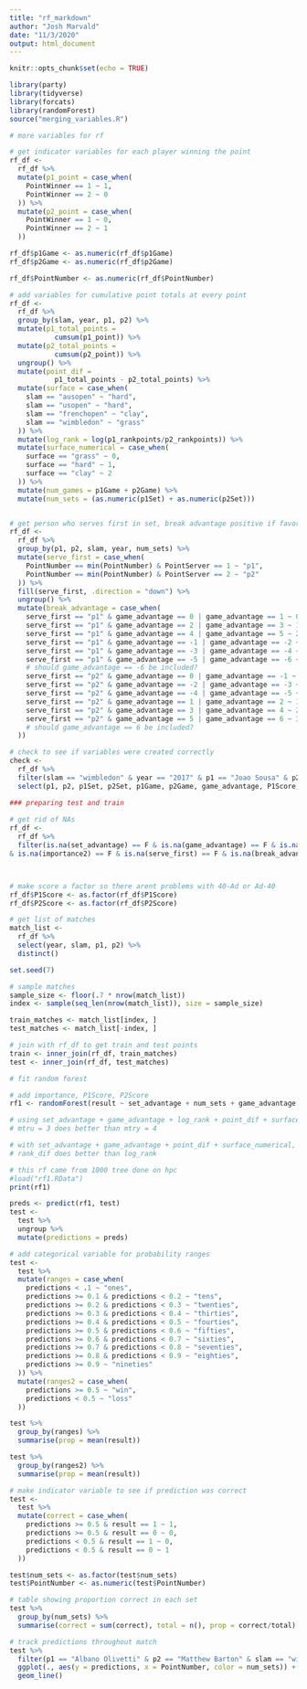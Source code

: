 ```yaml
---
title: "rf_markdown"
author: "Josh Marvald"
date: "11/3/2020"
output: html_document
---
```


```r
knitr::opts_chunk$set(echo = TRUE)
```

```r
library(party)
library(tidyverse)
library(forcats)
library(randomForest)
source("merging_variables.R")
```


```r
# more variables for rf

# get indicator variables for each player winning the point
rf_df <-
  rf_df %>%
  mutate(p1_point = case_when(
    PointWinner == 1 ~ 1,
    PointWinner == 2 ~ 0
  )) %>%
  mutate(p2_point = case_when(
    PointWinner == 1 ~ 0,
    PointWinner == 2 ~ 1
  ))

rf_df$p1Game <- as.numeric(rf_df$p1Game)
rf_df$p2Game <- as.numeric(rf_df$p2Game)

rf_df$PointNumber <- as.numeric(rf_df$PointNumber)

# add variables for cumulative point totals at every point
rf_df <-
  rf_df %>%
  group_by(slam, year, p1, p2) %>%
  mutate(p1_total_points = 
           cumsum(p1_point)) %>%
  mutate(p2_total_points = 
           cumsum(p2_point)) %>%
  ungroup() %>%
  mutate(point_dif = 
           p1_total_points - p2_total_points) %>%
  mutate(surface = case_when(
    slam == "ausopen" ~ "hard",
    slam == "usopen" ~ "hard",
    slam == "frenchopen" ~ "clay",
    slam == "wimbledon" ~ "grass"
  )) %>%
  mutate(log_rank = log(p1_rankpoints/p2_rankpoints)) %>%
  mutate(surface_numerical = case_when(
    surface == "grass" ~ 0,
    surface == "hard" ~ 1,
    surface == "clay" ~ 2
  )) %>%
  mutate(num_games = p1Game + p2Game) %>%
  mutate(num_sets = (as.numeric(p1Set) + as.numeric(p2Set)))


# get person who serves first in set, break advantage positive if favors p1, negative if favors p2
rf_df <-
  rf_df %>%
  group_by(p1, p2, slam, year, num_sets) %>%
  mutate(serve_first = case_when(
    PointNumber == min(PointNumber) & PointServer == 1 ~ "p1",
    PointNumber == min(PointNumber) & PointServer == 2 ~ "p2"
  )) %>%
  fill(serve_first, .direction = "down") %>%
  ungroup() %>%
  mutate(break_advantage = case_when(
    serve_first == "p1" & game_advantage == 0 | game_advantage == 1 ~ 0, # on serve
    serve_first == "p1" & game_advantage == 2 | game_advantage == 3 ~ 1, # p1 holds, breaks, (holds)
    serve_first == "p1" & game_advantage == 4 | game_advantage == 5 ~ 2, # p1 holds, breaks, holds, breaks, (holds)
    serve_first == "p1" & game_advantage == -1 | game_advantage == -2 ~ -1, # p1 broken, (p2 holds)
    serve_first == "p1" & game_advantage == -3 | game_advantage == -4 ~ -2, # p1 broken, p2 holds, p1 broken, (p2 holds)
    serve_first == "p1" & game_advantage == -5 | game_advantage == -6 ~ -3, # p1 broken, p2 holds, p1 broken, p2 holds, p1 broken, (p2 holds)
    # should game_advantage == -6 be included?
    serve_first == "p2" & game_advantage == 0 | game_advantage == -1 ~ 0, # on serve
    serve_first == "p2" & game_advantage == -2 | game_advantage == -3 ~ -1, # p2 holds, breaks, (holds)
    serve_first == "p2" & game_advantage == -4 | game_advantage == -5 ~ -2, # p2 holds, breaks, holds, breaks, (holds)
    serve_first == "p2" & game_advantage == 1 | game_advantage == 2 ~ 1, # p2 broken, (p1 holds)
    serve_first == "p2" & game_advantage == 3 | game_advantage == 4 ~ 2, # p2 broken, p1 holds, p2 broken, (p1 holds)
    serve_first == "p2" & game_advantage == 5 | game_advantage == 6 ~ 3, # p2 broken, p1 holds, p2 broken, p1 holds, p2 broken, (p1 holds)
    # should game_advantage == 6 be included?
  ))

```


```r
# check to see if variables were created correctly
check <-
  rf_df %>%
  filter(slam == "wimbledon" & year == "2017" & p1 == "Joao Sousa" & p2 == "Dustin Brown") %>%
  select(p1, p2, p1Set, p2Set, p1Game, p2Game, game_advantage, P1Score, P2Score, serve_first, break_advantage, PointNumber )
```


```r
### preparing test and train
  
# get rid of NAs
rf_df <-
  rf_df %>%
  filter(is.na(set_advantage) == F & is.na(game_advantage) == F & is.na(P1Score) == F & is.na(P2Score) == F & is.na(rank_dif) == F & is.na(result) == F & is.na(point_dif) == F & is.na(surface) == F & is.na(surface_numerical) == F & is.na(log_rank) == F 
& is.na(importance2) == F & is.na(serve_first) == F & is.na(break_advantage) == F)



# make score a factor so there arent problems with 40-Ad or Ad-40
rf_df$P1Score <- as.factor(rf_df$P1Score)
rf_df$P2Score <- as.factor(rf_df$P2Score)

# get list of matches
match_list <-
  rf_df %>%
  select(year, slam, p1, p2) %>%
  distinct()

set.seed(7)

# sample matches
sample_size <- floor(.7 * nrow(match_list))
index <- sample(seq_len(nrow(match_list)), size = sample_size)

train_matches <- match_list[index, ]
test_matches <- match_list[-index, ]

# join with rf_df to get train and test points
train <- inner_join(rf_df, train_matches)
test <- inner_join(rf_df, test_matches)

```


```r
# fit random forest

# add importance, P1Score, P2Score
rf1 <- randomForest(result ~ set_advantage + num_sets + game_advantage + num_games + break_advantage + rank_dif + point_dif + surface_numerical, data = train, ntree = 25, mtry = 6, importance = T)

# using set_advantage + game_advantage + log_rank + point_dif + surface_numerical
# mtru = 3 does better than mtry = 4

# with set_advantage + game_advantage + point_dif + surface_numerical, mtry = 3 (3 better than 4 as well)
# rank_dif does better than log_rank
```


```r
# this rf came from 1000 tree done on hpc
#load("rf1.RData")
print(rf1)
```


```r
preds <- predict(rf1, test)
test <- 
  test %>%
  ungroup %>%
  mutate(predictions = preds) 
```


```r
# add categorical variable for probability ranges
test <-
  test %>%
  mutate(ranges = case_when(
    predictions < .1 ~ "ones",
    predictions >= 0.1 & predictions < 0.2 ~ "tens",
    predictions >= 0.2 & predictions < 0.3 ~ "twenties",
    predictions >= 0.3 & predictions < 0.4 ~ "thirties", 
    predictions >= 0.4 & predictions < 0.5 ~ "fourties",
    predictions >= 0.5 & predictions < 0.6 ~ "fifties",
    predictions >= 0.6 & predictions < 0.7 ~ "sixties",
    predictions >= 0.7 & predictions < 0.8 ~ "seventies",
    predictions >= 0.8 & predictions < 0.9 ~ "eighties",
    predictions >= 0.9 ~ "nineties"
  )) %>%
  mutate(ranges2 = case_when(
    predictions >= 0.5 ~ "win",
    predictions < 0.5 ~ "loss"
  ))

test %>%
  group_by(ranges) %>%
  summarise(prop = mean(result))

test %>%
  group_by(ranges2) %>%
  summarise(prop = mean(result))

# make indicator variable to see if prediction was correct
test <- 
  test %>%
  mutate(correct = case_when(
    predictions >= 0.5 & result == 1 ~ 1,
    predictions >= 0.5 & result == 0 ~ 0,
    predictions < 0.5 & result == 1 ~ 0,
    predictions < 0.5 & result == 0 ~ 1
  )) 
```


```r
test$num_sets <- as.factor(test$num_sets)
test$PointNumber <- as.numeric(test$PointNumber)

# table showing proportion correct in each set
test %>%
  group_by(num_sets) %>%
  summarise(correct = sum(correct), total = n(), prop = correct/total)

# track predictions throughout match 
test %>% 
  filter(p1 == "Albano Olivetti" & p2 == "Matthew Barton" & slam == "wimbledon" & year == "2016") %>%
  ggplot(., aes(y = predictions, x = PointNumber, color = num_sets)) +
  geom_line()
```



